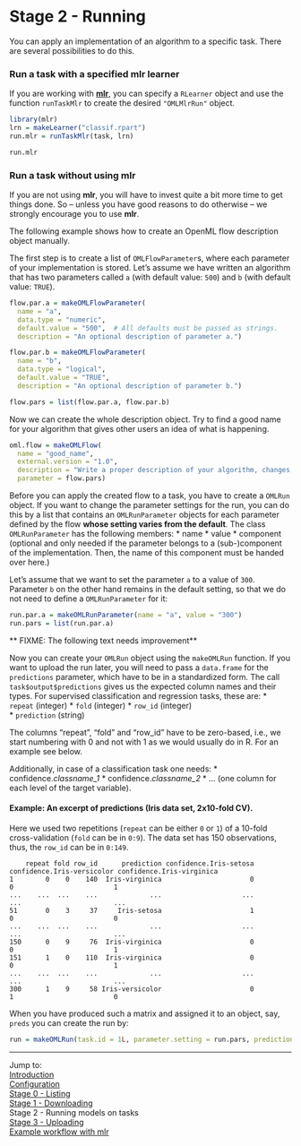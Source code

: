 Stage 2 - Running 
=================

You can apply an implementation of an algorithm to a specific task. There are several possibilities to do this.

### Run a task with a specified mlr learner

If you are working with [**mlr**](https://github.com/mlr-org/mlr), you can specify a `RLearner` object and use the function `runTaskMlr` to create the desired `"OMLMlrRun"` object. 

```r
library(mlr)
lrn = makeLearner("classif.rpart")
run.mlr = runTaskMlr(task, lrn)
```
```r
run.mlr
```


### Run a task without using mlr

If you are not using **mlr**, you will have to invest quite a bit more time to get things done. So -- unless you have good reasons to do otherwise -- we strongly encourage you to use **mlr**. 

The following example shows how to create an OpenML flow description object manually.

The first step is to create a list of `OMLFlowParameter`s, where each parameter of your implementation is stored. Let's assume we have written an algorithm that has two parameters called `a` (with default value: `500`) and `b` (with default value: `TRUE`). 

```r
flow.par.a = makeOMLFlowParameter(
  name = "a", 
  data.type = "numeric", 
  default.value = "500",  # All defaults must be passed as strings.
  description = "An optional description of parameter a.")

flow.par.b = makeOMLFlowParameter(
  name = "b", 
  data.type = "logical", 
  default.value = "TRUE",  
  description = "An optional description of parameter b.")

flow.pars = list(flow.par.a, flow.par.b)
```

Now we can create the whole description object. Try to find a good name for your algorithm that gives other users an idea of what is happening.

```r
oml.flow = makeOMLFlow(
  name = "good_name",
  external.version = "1.0",
  description = "Write a proper description of your algorithm, changes, etc. here.",
  parameter = flow.pars)
```

Before you can apply the created flow to a task, you have to create a `OMLRun` object. If you want to change the parameter settings for the run, you can do this by a list that contains an `OMLRunParameter` objects for each parameter defined by the flow **whose setting varies from the default**. The class `OMLRunParameter` has the following members: 
* name
* value 
* component (optional and only needed if the parameter belongs to a (sub-)component of the
implementation. Then, the name of this component must be handed over here.)

Let's assume that we want to set the parameter `a` to a value of `300`. Parameter `b` on the other
hand remains in the default setting, so that we do not need to define a `OMLRunParameter` for it:

```r
run.par.a = makeOMLRunParameter(name = "a", value = "300")  
run.pars = list(run.par.a)
```

** FIXME: The following text needs improvement**

Now you can create your `OMLRun` object using the `makeOMLRun` function. If you want to upload the run later, you will need to pass a `data.frame` for the `predictions` parameter, which have to be in a standardized form. The call `task$output$predictions` gives us the expected column names and their types. For supervised classification and regression tasks, these are:
* `repeat` (integer)
* `fold` (integer)
* `row_id` (integer)   
* `prediction` (string)

The columns "repeat", "fold" and "row_id" have to be zero-based, i.e., we start numbering
with 0 and not with 1 as we would usually do in R. For an example see below.

Additionally, in case of a classification task one needs:
* confidence.*classname_1* 
* confidence.*classname_2* 
* ... (one column for each level of the target variable).

#### Example: An excerpt of predictions (Iris data set, 2x10-fold CV).

Here we used two repetitions (`repeat` can be either `0` or `1`) of a 10-fold cross-validation 
(`fold` can be in `0:9`). The data set has 150 observations, thus, the `row_id` can be in 
`0:149`.

```
    repeat fold row_id      prediction confidence.Iris-setosa confidence.Iris-versicolor confidence.Iris-virginica  
1        0    0    140  Iris-virginica                      0                          0                         1  
...    ...  ...    ...             ...                    ...                        ...                       ...  
51       0    3     37     Iris-setosa                      1                          0                         0  
...    ...  ...    ...             ...                    ...                        ...                       ...  
150      0    9     76  Iris-virginica                      0                          0                         1  
151      1    0    110  Iris-virginica                      0                          0                         1  
...    ...  ...    ...             ...                    ...                        ...                       ...  
300      1    9     58 Iris-versicolor                      0                          1                         0  
```
When you have produced such a matrix and assigned it to an object, say, `preds` you can create the run by:

```r
run = makeOMLRun(task.id = 1L, parameter.setting = run.pars, predictions = preds)  
```

----------------------------------------------------------------------------------------------------
Jump to:   
[Introduction](1-Introduction.md)  
[Configuration](2-Configuration.md)  
[Stage 0 - Listing](3-Stage-0-Listing.md)  
[Stage 1 - Downloading](4-Stage-1-Downloading.md)  
Stage 2 - Running models on tasks  
[Stage 3 - Uploading](6-Stage-3-Uploading.md)  
[Example workflow with mlr](8-Example-workflow-with-mlr.md)